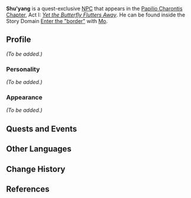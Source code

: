 {{Meta
<!-- Remove this template after adding the missing info -->
|missing_NPC_profile  = yes
}}
{{Character Infobox
|image            = NPC Shu'yang.png
|region           = Liyue
|voiceEN          = [https://linktr.ee/MattShipman Matt Shipman]<ref>Twitter: [https://twitter.com/MattShipmanVO/status/1367177037669089284 EN VA Self Announcement]</ref>
|type             = Quest NPC
|deceased         = Past
}}
'''Shu'yang''' is a quest-exclusive [[NPC]] that appears in the [[Papilio Charontis Chapter]], Act I: ''[[Yet the Butterfly Flutters Away]]''. He can be found inside the Story Domain [[Enter the "border"]] with [[Mo]].

==Profile==
<!-- detailed story/lore information goes here -->
''(To be added.)''

===Personality===
''(To be added.)''

===Appearance===
''(To be added.)''

==Quests and Events==
{{Quest Appearances}}

==Other Languages==
{{Other Languages
|default_hidden = 1
|en      = Shu'yang
|zhs     = 舒杨
|zhs_rm  = Shū'yáng
|zht     = 舒楊
|zht_rm  = Shū'yáng
|ja      = 舒楊
|ja_rm   = Shoyou{{Assumed}}
|ko      = 소{{tt|양|楊}}
|ko_rm   = Soyang
|es      = Shuyang
|fr      = Shuyang
|ru      = Шу Ян
|th      = Shu'yang
|vi      = Shu'yang
|de      = Shuyang
|id      = Shu'yang
|pt      = Shuyang
}}

==Change History==
{{Change History|1.3}}

==References==
{{Reflist}}